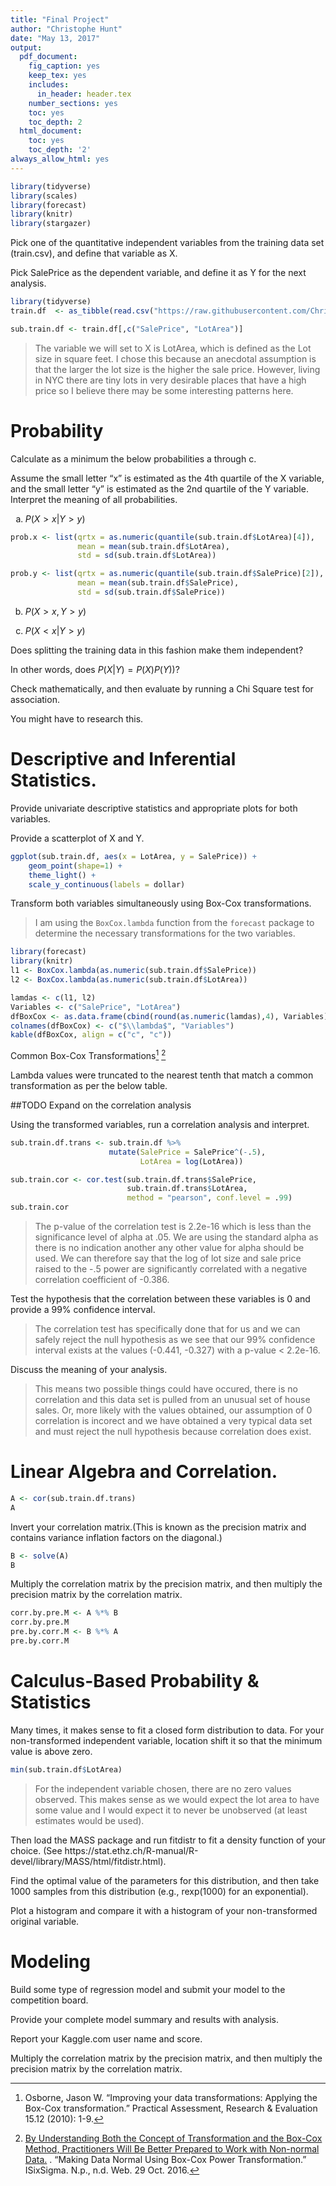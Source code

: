 ```yaml
---
title: "Final Project"
author: "Christophe Hunt"
date: "May 13, 2017"
output:
  pdf_document:
    fig_caption: yes
    keep_tex: yes
    includes:
      in_header: header.tex
    number_sections: yes
    toc: yes
    toc_depth: 2
  html_document:
    toc: yes
    toc_depth: '2'
always_allow_html: yes
---
```


```r
library(tidyverse)
library(scales)
library(forecast)
library(knitr)
library(stargazer)
```


Pick one of the quantitative independent variables from the training data set (train.csv), and define that variable as X.

Pick SalePrice as the dependent variable, and define it as Y for the next analysis.   

```r
library(tidyverse)
train.df  <- as_tibble(read.csv("https://raw.githubusercontent.com/ChristopheHunt/MSDA---Coursework/master/Data%20605/Final%20Project/train.csv"))
```

```r
sub.train.df <- train.df[,c("SalePrice", "LotArea")]
```

> The variable we will set to X is LotArea, which is defined as the Lot size in square feet. I chose this because an anecdotal assumption is that the larger the lot size is the higher the sale price. However, living in NYC there are tiny lots in very desirable places that have a high price so I believe there may be some interesting patterns here. 

# Probability   

Calculate as a minimum the below probabilities a through c.  

Assume the small letter "x" is estimated as the 4th quartile of the X variable, and the small letter "y" is estimated as the 2nd quartile of the Y variable.  Interpret the meaning of all probabilities.  

  a. $P(X>x | Y>y)$	    
  
```r
prob.x <- list(qrtx = as.numeric(quantile(sub.train.df$LotArea)[4]), 
               mean = mean(sub.train.df$LotArea), 
               std = sd(sub.train.df$LotArea))

prob.y <- list(qrtx = as.numeric(quantile(sub.train.df$SalePrice)[2]), 
               mean = mean(sub.train.df$SalePrice), 
               std = sd(sub.train.df$SalePrice))
```

  
  b. $P(X>x, Y>y)$	
  
  c. $P(X<x | Y>y)$

Does splitting the training data in this fashion make them independent? 

In other words, does $P(X|Y)=P(X)P(Y))$?   

Check mathematically, and then evaluate by running a Chi Square test for association.  

You might have to research this.  


# Descriptive and Inferential Statistics. 

Provide univariate descriptive statistics and appropriate plots for both variables.   

Provide a scatterplot of X and Y.

```r
ggplot(sub.train.df, aes(x = LotArea, y = SalePrice)) +
    geom_point(shape=1) +
    theme_light() +
    scale_y_continuous(labels = dollar)
```

Transform both variables simultaneously using Box-Cox transformations.  

> I am using the `BoxCox.lambda` function from the `forecast` package to determine the necessary transformations for the two variables.

```r
library(forecast)
library(knitr)
l1 <- BoxCox.lambda(as.numeric(sub.train.df$SalePrice))
l2 <- BoxCox.lambda(as.numeric(sub.train.df$LotArea))

lamdas <- c(l1, l2)
Variables <- c("SalePrice", "LotArea")
dfBoxCox <- as.data.frame(cbind(round(as.numeric(lamdas),4), Variables))
colnames(dfBoxCox) <- c("$\\lambda$", "Variables")
kable(dfBoxCox, align = c("c", "c"))
```

\centering

Common Box-Cox Transformations[^1] [^2]

\setlength{\tabcolsep}{12pt}

\begin{tabular}{ c c }
\hline
$\lambda$ & Y' \\ \hline
-0.5 &	$Y^{-0.5}~=~\frac{1}{\sqrt{(Y)}}$ \\
0	& $\log(Y)$ \\
.25  & $\sqrt[4]{Y}$
\end{tabular}

\justifying

Lambda values were truncated to the nearest tenth that match a common transformation as per the below table.

\centering

\begin{tabular}{ c c }
\hline
variable & variable transformation \\ \hline
SalePrice & $SalePrice^{-0.5}$ \\
LotArea & $log(LotArea)$ 
\end{tabular}

\justifying

\setlength{\tabcolsep}{6pt}

[^1]: Osborne, Jason W. "Improving your data transformations: Applying the Box-Cox transformation." Practical Assessment, Research & Evaluation 15.12 (2010): 1-9.

[^2]: [By Understanding Both the Concept of Transformation and the Box-Cox Method, Practitioners Will Be Better Prepared to Work with Non-normal Data.](https://www.isixsigma.com/tools-templates/normality/making-data-normal-using-box-cox-power-transformation/) . "Making Data Normal Using Box-Cox Power Transformation." ISixSigma. N.p., n.d. Web. 29 Oct. 2016.

##TODO Expand on the correlation analysis

Using the transformed variables, run a correlation analysis and interpret.

```r
sub.train.df.trans <- sub.train.df %>% 
                      mutate(SalePrice = SalePrice^(-.5), 
                             LotArea = log(LotArea))

sub.train.cor <- cor.test(sub.train.df.trans$SalePrice, 
                          sub.train.df.trans$LotArea, 
                          method = "pearson", conf.level = .99)
sub.train.cor
```

> The p-value of the correlation test is 2.2e-16 which is less than the significance level of alpha at .05. We are using the standard alpha as there is no indication another any other value for alpha should be used. We can therefore say that the log of lot size and sale price raised to the -.5 power are significantly correlated with a negative correlation coefficient of -0.386. 

Test the hypothesis that the correlation between these variables is 0 and provide a 99% confidence interval.  

> The correlation test has specifically done that for us and we can safely reject the null hypothesis as we see that our 99% confidence interval exists at the values (-0.441, -0.327) with a p-value < 2.2e-16.

Discuss the meaning of your analysis.

> This means two possible things could have occured, there is no correlation and this data set is pulled from an unusual set of house sales. Or, more likely with the values obtained, our assumption of 0 correlation is incorect and we have obtained a very typical data set and must reject the null hypothesis because correlation does exist. 

# Linear Algebra and Correlation.  

```r
A <- cor(sub.train.df.trans)
A
```
Invert your correlation matrix.(This is known as the precision matrix and contains variance inflation factors on the diagonal.)

```r
B <- solve(A)
B
```

 Multiply the correlation matrix by the precision matrix, and then multiply the precision matrix by the correlation matrix.
 
```r
corr.by.pre.M <- A %*% B
corr.by.pre.M
pre.by.corr.M <- B %*% A
pre.by.corr.M
```

# Calculus-Based Probability & Statistics

Many times, it makes sense to fit a closed form distribution to data. For your non-transformed independent variable, location shift it so that the minimum value is above zero.

```r
min(sub.train.df$LotArea)
```

> For the independent variable chosen, there are no zero values observed. This makes sense as we would expect the lot area to have some value and I would expect it to never be unobserved (at least estimates would be used). 

Then load the MASS package and run fitdistr to fit a density function of your choice. (See  https://stat.ethz.ch/R-manual/R-devel/library/MASS/html/fitdistr.html). 

Find the optimal value of the parameters for this distribution, and then take 1000 samples from this distribution (e.g., rexp(1000) for an exponential).

Plot a histogram and compare it with a histogram of your non-transformed original variable.   

# Modeling
Build some type of regression model and submit your model to the competition board.  

Provide your complete model summary and results with analysis. 

Report your Kaggle.com user name and score.

Multiply the correlation matrix by the precision matrix, and then multiply the precision matrix by the correlation matrix.